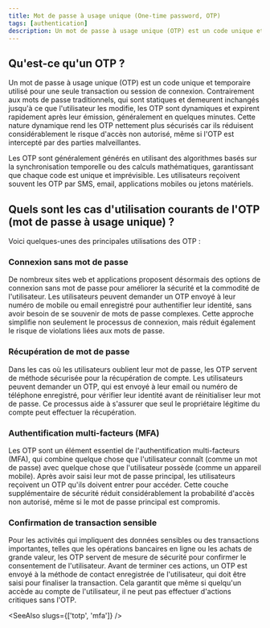 ```yaml
---
title: Mot de passe à usage unique (One-time password, OTP)
tags: [authentication]
description: Un mot de passe à usage unique (OTP) est un code unique et temporaire utilisé pour une seule transaction ou session de connexion.
---
```


## Qu'est-ce qu'un OTP ?

Un mot de passe à usage unique (OTP) est un code unique et temporaire utilisé pour une seule transaction ou session de connexion. Contrairement aux mots de passe traditionnels, qui sont statiques et demeurent inchangés jusqu'à ce que l'utilisateur les modifie, les OTP sont dynamiques et expirent rapidement après leur émission, généralement en quelques minutes. Cette nature dynamique rend les OTP nettement plus sécurisés car ils réduisent considérablement le risque d'accès non autorisé, même si l'OTP est intercepté par des parties malveillantes.

Les OTP sont généralement générés en utilisant des algorithmes basés sur la synchronisation temporelle ou des calculs mathématiques, garantissant que chaque code est unique et imprévisible. Les utilisateurs reçoivent souvent les OTP par SMS, email, applications mobiles ou jetons matériels.

## Quels sont les cas d'utilisation courants de l'OTP (mot de passe à usage unique) ?

Voici quelques-unes des principales utilisations des OTP : 

### Connexion sans mot de passe

De nombreux sites web et applications proposent désormais des options de connexion sans mot de passe pour améliorer la sécurité et la commodité de l'utilisateur. Les utilisateurs peuvent demander un OTP envoyé à leur numéro de mobile ou email enregistré pour authentifier leur identité, sans avoir besoin de se souvenir de mots de passe complexes. Cette approche simplifie non seulement le processus de connexion, mais réduit également le risque de violations liées aux mots de passe.

### Récupération de mot de passe

Dans les cas où les utilisateurs oublient leur mot de passe, les OTP servent de méthode sécurisée pour la récupération de compte. Les utilisateurs peuvent demander un OTP, qui est envoyé à leur email ou numéro de téléphone enregistré, pour vérifier leur identité avant de réinitialiser leur mot de passe. Ce processus aide à s'assurer que seul le propriétaire légitime du compte peut effectuer la récupération.

### Authentification multi-facteurs (MFA)

Les OTP sont un élément essentiel de l'authentification multi-facteurs (MFA), qui combine quelque chose que l'utilisateur connaît (comme un mot de passe) avec quelque chose que l'utilisateur possède (comme un appareil mobile). Après avoir saisi leur mot de passe principal, les utilisateurs reçoivent un OTP qu'ils doivent entrer pour accéder. Cette couche supplémentaire de sécurité réduit considérablement la probabilité d'accès non autorisé, même si le mot de passe principal est compromis.

### Confirmation de transaction sensible

Pour les activités qui impliquent des données sensibles ou des transactions importantes, telles que les opérations bancaires en ligne ou les achats de grande valeur, les OTP servent de mesure de sécurité pour confirmer le consentement de l'utilisateur. Avant de terminer ces actions, un OTP est envoyé à la méthode de contact enregistrée de l'utilisateur, qui doit être saisi pour finaliser la transaction. Cela garantit que même si quelqu'un accède au compte de l'utilisateur, il ne peut pas effectuer d'actions critiques sans l'OTP.

<SeeAlso slugs={['totp', 'mfa']} />
